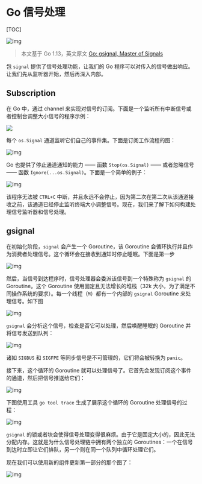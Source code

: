 # Go 信号处理

[TOC]

![img](https://raw.githubusercontent.com/mylxsw/gallery/main/assets/2021/04/18/20210418-62baafe3ba72a601d98ce70fd9ad206e.png)

> 本文基于 Go 1.13，英文原文 [Go: gsignal, Master of Signals](https://medium.com/a-journey-with-go/go-gsignal-master-of-signals-329f7ff39391)

包 `signal` 提供了信号处理功能，让我们的 Go 程序可以对传入的信号做出响应。让我们先从监听器开始，然后再深入内部。

## Subscription

在 Go 中，通过 channel 来实现对信号的订阅。下面是一个监听所有中断信号或者控制台调整大小信号的程序示例：

![](https://raw.githubusercontent.com/mylxsw/gallery/main/assets/2021/04/18/20210418-933cbbedf5a2ffce27fee38e057a06d7.png)

每个 `os.Signal` 通道监听它们自己的事件集。下面是订阅工作流程的图：

![img](https://raw.githubusercontent.com/mylxsw/gallery/main/assets/2021/04/18/20210418-55cd7f8529245b152a8ff27b6953c892.png)

Go 也提供了停止通道通知的能力 —— 函数 `Stop(os.Signal)` —— 或者忽略信号 —— 函数 `Ignore(...os.Signal)`。下面是一个简单的例子：

![img](https://raw.githubusercontent.com/mylxsw/gallery/main/assets/2021/04/18/20210418-5ad2a044e26124a0d88dcb9ba834f560.png)

该程序无法被 `CTRL+C` 中断，并且永远不会停止，因为第二次在第二次从该通道接收之前，该通道已经停止监听终端大小调整信号。现在，我们来了解下如何构建处理信号监听器和信号处理。

## gsignal

在初始化阶段，`signal` 会产生一个 Goroutine，该 Goroutine 会循环执行并且作为消费者处理信号。这个循环会在接收到通知时停止睡眠。下面是第一步

![img](https://raw.githubusercontent.com/mylxsw/gallery/main/assets/2021/04/18/20210418-dda750bbacd35978ee683f6df610fcd1.png)

然后，当信号到达程序时，信号处理器会委派该信号到一个特殊称为 `gsignal` 的 Goroutine。这个 Goroutine 使用固定且无法增长的堆栈（32k 大小，为了满足不同操作系统的要求）。每一个线程（`M`）都有一个内部的 `gsignal` Goroutine 来处理信号。如下图

![img](https://raw.githubusercontent.com/mylxsw/gallery/main/assets/2021/04/18/20210418-c94cc135976d440878e8945d2fdddd4f.png)

`gsignal` 会分析这个信号，检查是否它可以处理，然后唤醒睡眠的 Goroutine 并将信号发送到队列：

![img](https://raw.githubusercontent.com/mylxsw/gallery/main/assets/2021/04/18/20210418-b03e74a0ae8d025d04030b8b7952df1a.png)

诸如 `SIGBUS` 和 `SIGFPE` 等同步信号是不可管理的，它们将会被转换为 `panic`。

接下来，这个循环的 Goroutine 就可以处理信号了。它首先会发现订阅这个事件的通道，然后把信号推送给它们：

![img](https://raw.githubusercontent.com/mylxsw/gallery/main/assets/2021/04/18/20210418-b92924f61bda622db94aa3540720da4a.png)

下图使用工具 `go tool trace` 生成了展示这个循环的 Goroutine 处理信号的过程：

![img](https://raw.githubusercontent.com/mylxsw/gallery/main/assets/2021/04/18/20210418-9553e9c9b86ddf3fa40e93623a48456f.png)

`gsignal` 的锁或者块会使得信号处理变得很麻烦。由于它是固定大小的，因此无法分配内存。这就是为什么信号处理链中拥有两个独立的 Goroutines：一个在信号到达时立即让它们排队，另一个则在同一个队列中循环处理它们。

现在我们可以使用新的组件更新第一部分的那个图了：

![img](https://raw.githubusercontent.com/mylxsw/gallery/main/assets/2021/04/18/20210418-764c95251683fa88b6180edd2619e033.png)